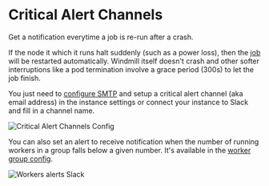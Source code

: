 
# Critical Alert Channels

Get a notification everytime a job is re-run after a crash.

If the node it which it runs halt suddenly (such as a power loss), then the [job](../20_jobs/index.mdx) will be restarted automatically. Windmill itself doesn't crash and other softer interruptions like a pod termination involve a grace period (300s) to let the job finish.

You just need to [configure SMTP](../../advanced/1_self_host/index.mdx#set-up-smtp-from-the-ui) and setup a critical alert channel (aka email address) in the instance settings or connect your instance to Slack and fill in a channel name.

![Critical Alert Channels Config](./critical_alert_channels_config.png "Critical Alert Channels Config")

You can also set an alert to receive notification when the number of running workers in a group falls below a given number. It's available in the [worker group config](../9_worker_groups/index.mdx#alerts).

![Workers alerts Slack](../9_worker_groups/critical_alert_slack.png 'Workers alerts Slack')

<div className="grid grid-cols-2 gap-6 mb-4">
	<DocCard
		title="Workers Alerts"
		description="Set an alert to receive notification when the number of running workers in a group falls below a given number."
		href="/docs/core_concepts/worker_groups#alerts"
	/>
</div>